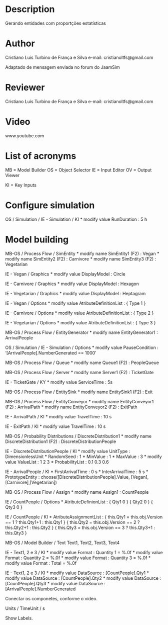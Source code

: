 # Description

Gerando entidades com proportções estatísticas

# Author

Cristiano Luís Turbino de França e Silva
e-mail: cristianoltfs@gmail.com

Adaptado de mensagem enviada no forum do JaamSim

# Reviewer

Cristiano Luís Turbino de França e Silva
e-mail: cristianoltfs@gmail.com

# Video

www.youtube.com

# List of acronyms

MB = Model Builder
OS = Object Selector
IE = Input Editor
OV = Output Viewer

KI = Key Inputs

# Configure simulation

OS / Simulation / IE - Simulation / KI
* modify value RunDuration : 5 h

# Model building

MB-OS / Process Flow / SimEntity
* modify name SimEntity1 (F2) : Vegan
* modify name SimEntity2 (F2) : Carnivore
* modify name SimEntity3 (F2) : Vegetarian

IE - Vegan / Graphics
* modify value DisplayModel : Circle

IE - Carnivore / Graphics
* modify value DisplayModel : Hexagon

IE - Vegetarian / Graphics
* modify value DisplayModel : Heptagram

IE - Vegan / Options
* modify value AtributeDefinitionList : { Type 1 }

IE - Carnivore / Options
* modify value AtributeDefinitionList : { Type 2 }

IE - Vegetarian / Options
* modify value AtributeDefinitionList : { Type 3 }

MB-OS / Process Flow / EntityGenerator
* modify name EntityGenerator1 : ArrivalPeople

OS / Simulation / IE - Simulation / Options
* modify value PauseCondition : '[ArrivalPeople].NumberGenerated == 1000'

MB-OS / Process Flow / Queue
* modify name Queue1 (F2) : PeopleQueue

MB-OS / Process Flow / Server
* modify name Server1 (F2) : TicketGate

IE - TicketGate / KY
* modify value ServiceTime : 5s

MB-OS / Process Flow / EntitySink
* modify name EntitySink1 (F2) : Exit

MB-OS / Process Flow / EntityConveyor
* modify name EntityConveyor1 (F2) : ArrivalPath
* modify name EntityConveyor2 (F2) : ExitPath

IE - ArrivalPath / KI
* modify value TravelTime : 10 s

IE - ExitPath / KI
* modify value TravelTime : 10 s

MB-OS / Probability Distributions / DiscreteDistribution1
* modify name  DiscreteDistribution1 (F2) : DiscreteDistributionPeople

IE - DiscreteDistributionPeople / KI
* modify value UnitType : DimensionlessUnit
* RandomSeed : 1
* MinValue : 1
* MaxValue : 3
* modify value ValueList : 1 2 3
* ProbabilityList : 0.1 0.3 0.6

IE - ArrivalPeople / KI
* FirstArrivalTime : 0 s
* InterArrivalTime : 5 s
* PrototypeEntity : choose([DiscreteDistributionPeople].Value, [Vegan],[Carnivore],[Vegetarian])

MB-OS / Process Flow / Assign
* modify name Assign1 : CountPeople

IE / CountPeople / Options
* AtributeDefinionList :
{ Qty1 0 }
{ Qty2 0 }
{ Qty3 0 }

IE / CountPeople / KI
* AtributeAssignmentList :
{ this.Qty1 = this.obj.Version == 1 ? this.Qty1+1 : this.Qty1 }
{ this.Qty2 = this.obj.Version == 2 ? this.Qty2+1 : this.Qty2 }
{ this.Qty3 = this.obj.Version == 3 ? this.Qty3+1 : this.Qty3 }

MB-OS / Model Builder / Text
Text1, Text2, Text3, Text4

IE - Text1, 2 e 3 / KI
* modify value Format : Quantity 1 = %.0f
* modify value Format : Quantity 2 = %.0f
* modify value Format : Quantity 3 = %.0f
* modify value Format : Total = %.0f

IE - Text1, 2 e 3 / KI
* modify value DataSource : [CountPeople].Qty1
* modify value DataSource : [CountPeople].Qty2
* modify value DataSource : [CountPeople].Qty3
* modify value DataSource : [ArrivalPeople].NumberGenerated

Conectar os componetes, conforme o vídeo.

Units / TimeUnit / s

Show Labels.



